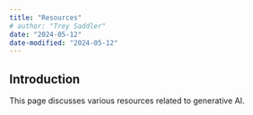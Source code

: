 ```yaml
---
title: "Resources"
# author: "Trey Saddler"
date: "2024-05-12"
date-modified: "2024-05-12"
---
```


## Introduction

This page discusses various resources related to generative AI.